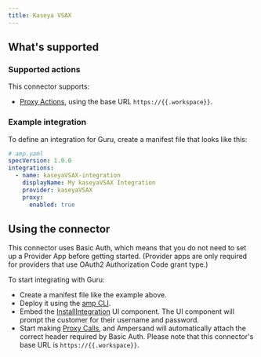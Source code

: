 ```yaml
---
title: Kaseya VSAX 
---
```

## What's supported

### Supported actions

This connector supports:
- [Proxy Actions](/proxy-actions), using the base URL `https://{{.workspace}}`.

### Example integration

To define an integration for Guru, create a manifest file that looks like this:

```YAML
# amp.yaml
specVersion: 1.0.0
integrations:
  - name: kaseyaVSAX-integration
    displayName: My kaseyaVSAX Integration
    provider: kaseyaVSAX
    proxy:
      enabled: true
```

## Using the connector

This connector uses Basic Auth, which means that you do not need to set up a Provider App before getting started. (Provider apps are only required for providers that use OAuth2 Authorization Code grant type.)

To start integrating with Guru:
- Create a manifest file like the example above.
- Deploy it using the [amp CLI](/cli/overview).
- Embed the [InstallIntegration](/embeddable-ui-components#install-integration) UI component. The UI component will prompt the customer for their username and password.
- Start making [Proxy Calls](/proxy-actions), and Ampersand will automatically attach the correct header required by Basic Auth. Please note that this connector's base URL is `https://{{.workspace}}`.
